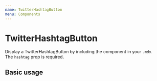 ```yaml
---
name: TwitterHashtagButton
menu: Components
---
```



# TwitterHashtagButton

Display a TwitterHashtagButton by including the component in your `.mdx`. The `hashtag` prop is required.

<Props of={TwitterHashtagButton} />

## Basic usage

<Playground>
  <TwitterHashtagButton hashtag="#100DaysOfGatsby" />
</Playground>
